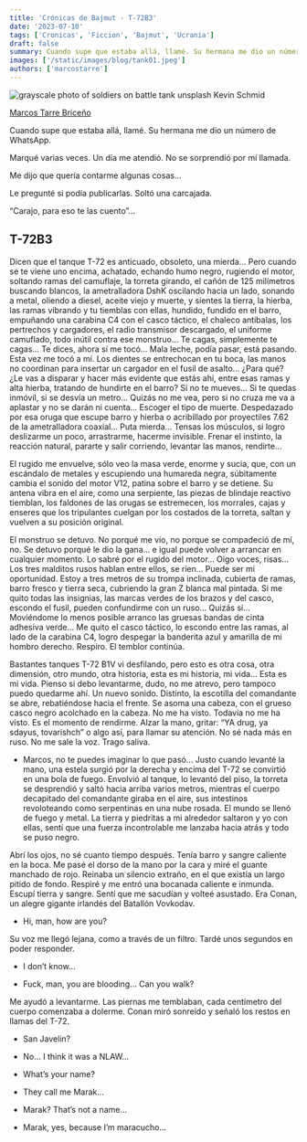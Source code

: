 ```yaml
---
title: 'Crónicas de Bajmut - T-72B3'
date: '2023-07-10'
tags: ['Cronicas', 'Ficcion', 'Bajmut', 'Ucrania']
draft: false
summary: Cuando supe que estaba allá, llamé. Su hermana me dio un número de WhatsApp. Marqué varias veces. Un día me atendió. No se sorprendió por mí llamada. Me dijo que quería contarme algunas cosas… Le pregunté si podía publicarlas. Soltó una carcajada. “Carajo, para eso te las cuento”…
images: ['/static/images/blog/tank01.jpeg']
authors: ['marcostarre']
---
```


![grayscale photo of soldiers on battle tank unsplash Kevin Schmid](/static/images/blog/tank01.jpeg)

[Marcos Tarre Briceño](https://twitter.com/marcostarre)

Cuando supe que estaba allá, llamé. Su hermana me dio un número de WhatsApp.

Marqué varias veces. Un día me atendió. No se sorprendió por mí llamada.

Me dijo que quería contarme algunas cosas…

Le pregunté si podía publicarlas. Soltó una carcajada.

“Carajo, para eso te las cuento”…

## T-72B3

Dicen que el tanque T-72 es anticuado, obsoleto, una mierda… Pero cuando se te viene uno encima, achatado, echando humo negro, rugiendo el motor, soltando ramas del camuflaje, la torreta girando, el cañón de 125 milímetros buscando blancos, la ametralladora DshK oscilando hacia un lado, sonando a metal, oliendo a diesel, aceite viejo y muerte, y sientes la tierra, la hierba, las ramas vibrando y tu tiemblas con ellas, hundido, fundido en el barro, empuñando una carabina C4 con el casco táctico, el chaleco antibalas, los pertrechos y cargadores, el radio transmisor descargado, el uniforme camuflado, todo inútil contra ese monstruo… Te cagas, simplemente te cagas… Te dices, ahora sí me tocó… Mala leche, podía pasar, está pasando. Esta vez me tocó a mí. Los dientes se entrechocan en tu boca, las manos no coordinan para insertar un cargador en el fusil de asalto… ¿Para qué? ¿Le vas a disparar y hacer más evidente que estás ahí, entre esas ramas y alta hierba, tratando de hundirte en el barro? Si no te mueves… Si te quedas inmóvil, si se desvía un metro… Quizás no me vea, pero si no cruza me va a aplastar y no se darán ni cuenta… Escoger el tipo de muerte. Despedazado por esa oruga que escupe barro y hierba o acribillado por proyectiles 7.62 de la ametralladora coaxial… Puta mierda… Tensas los músculos, si logro deslizarme un poco, arrastrarme, hacerme invisible. Frenar el instinto, la reacción natural, pararte y salir corriendo, levantar las manos, rendirte…

El rugido me envuelve, sólo veo la masa verde, enorme y sucia, que, con un escándalo de metales y escupiendo una humareda negra, súbitamente cambia el sonido del motor V12, patina sobre el barro y se detiene. Su antena vibra en el aire, como una serpiente, las piezas de blindaje reactivo tiemblan, los faldones de las orugas se estremecen, los morrales, cajas y enseres que los tripulantes cuelgan por los costados de la torreta, saltan y vuelven a su posición original.

El monstruo se detuvo. No porqué me vio, no porque se compadeció de mí, no. Se detuvo porqué le dio la gana… e igual puede volver a arrancar en cualquier momento. Lo sabré por el rugido del motor… Oigo voces, risas… Los tres malditos rusos hablan entre ellos, se ríen… Puede ser mi oportunidad. Estoy a tres metros de su trompa inclinada, cubierta de ramas, barro fresco y tierra seca, cubriendo la gran Z blanca mal pintada. Si me quito todas las insignias, las marcas verdes de los brazos y del casco, escondo el fusil, pueden confundirme con un ruso… Quizás sí… Moviéndome lo menos posible arranco las gruesas bandas de cinta adhesiva verde… Me quito el casco táctico, lo escondo entre las ramas, al lado de la carabina C4, logro despegar la banderita azul y amarilla de mi hombro derecho. Respiro. El temblor continúa.

Bastantes tanques T-72 B1V vi desfilando, pero esto es otra cosa, otra dimensión, otro mundo, otra historia, esta es mi historia, mi vida… Esta es mi vida. Pienso si debo levantarme, dudo, no me atrevo, pero tampoco puedo quedarme ahí. Un nuevo sonido. Distinto, la escotilla del comandante se abre, rebatiéndose hacia el frente. Se asoma una cabeza, con el grueso casco negro acolchado en la cabeza. No me ha visto. Todavía no me ha visto. Es el momento de rendirme. Alzar la mano, gritar: “YA drug, ya sdayus, tovarishch” o algo así, para llamar su atención. No sé nada más en ruso. No me sale la voz. Trago saliva.

- Marcos, no te puedes imaginar lo que pasó… Justo cuando levanté la mano, una estela surgió por la derecha y encima del T-72 se convirtió en una bola de fuego. Envolvió al tanque, lo levantó del piso, la torreta se desprendió y saltó hacia arriba varios metros, mientras el cuerpo decapitado del comandante giraba en el aire, sus intestinos revoloteando como serpentinas en una nube rosada. El mundo se llenó de fuego y metal. La tierra y piedritas a mi alrededor saltaron y yo con ellas, sentí que una fuerza incontrolable me lanzaba hacia atrás y todo se puso negro.

Abrí los ojos, no sé cuanto tiempo después. Tenía barro y sangre caliente en la boca. Me pasé el dorso de la mano por la cara y miré el guante manchado de rojo. Reinaba un silencio extraño, en el que existía un largo pitido de fondo. Respiré y me entró una bocanada caliente e inmunda. Escupí tierra y sangre. Sentí que me sacudían y volteé asustado. Era Conan, un alegre gigante irlandés del Batallón Vovkodav.

- Hi, man, how are you?

Su voz me llegó lejana, como a través de un filtro. Tardé unos segundos en poder responder.

- I don’t know…

- Fuck, man, you are blooding… Can you walk?

Me ayudó a levantarme. Las piernas me temblaban, cada centímetro del cuerpo comenzaba a dolerme. Conan miró sonreído y señaló los restos en llamas del T-72.

- San Javelin?

- No… I think it was a NLAW…

- What’s your name?

- They call me Marak…

- Marak? That’s not a name…

- Marak, yes, because I’m maracucho…
